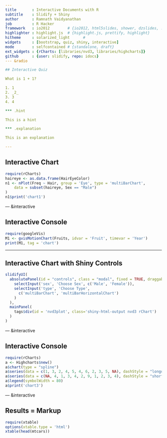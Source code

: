 ```yaml
---
title       : Interactive Documents with R
subtitle    : Slidify + Shiny
author      : Ramnath Vaidyanathan
job         : R Hacker
framework   : io2012        # {io2012, html5slides, shower, dzslides, ...}
highlighter : highlight.js  # {highlight.js, prettify, highlight}
hitheme     : solarized_light      # 
widgets     : [bootstrap, quiz, shiny, interactive]          
mode        : selfcontained # {standalone, draft}
ext_widgets : {rCharts: [libraries/nvd3, libraries/highcharts]}
github      : {user: slidify, repo: idocs}
--- &radio

## Interactive Quiz

What is 1 + 1?

1. 1
2. _2_
3. 3
4. 4

*** .hint

This is a hint

*** .explanation

This is an explanation

---
```


## Interactive Chart

```r
require(rCharts)
haireye <- as.data.frame(HairEyeColor)
n1 <- nPlot(Freq ~ Hair, group = 'Eye', type = 'multiBarChart',
    data = subset(haireye, Sex == "Male")
)
n1$print('chart1')
```

--- &interactive

## Interactive Console

```r
require(googleVis)
M1 <- gvisMotionChart(Fruits, idvar = 'Fruit', timevar = 'Year')
print(M1, tag = 'chart')
```

---

## Interactive Chart with Shiny Controls
<script>
$(document).ready(function(){
     $(".draggable").draggable();
});
</script>

```r
slidifyUI(
  absolutePanel(id = "controls", class = "modal", fixed = TRUE, draggable = TRUE,  top = 60, left = "auto", right = 20, bottom = "auto",  width = 330, height = "auto",
    selectInput('sex', 'Choose Sex', c('Male', 'Female')),
    selectInput('type', 'Choose Type',
      c('multiBarChart', 'multiBarHorizontalChart')
    )
  ),
  mainPanel(
    tags$div(id = 'nvd3plot', class='shiny-html-output nvd3 rChart')
  )
)
```

--- &interactive

## Interactive Console

```r
require(rCharts)
a <- Highcharts$new()
a$chart(type = "spline")
a$series(data = c(1, 3, 2, 4, 5, 4, 6, 2, 3, 5, NA), dashStyle = "longdash")
a$series(data = c(NA, 4, 1, 3, 4, 2, 9, 1, 2, 3, 4), dashStyle = "shortdot")
a$legend(symbolWidth = 80)
a$print('chart3')
```

--- &interactive

## Results = Markup

```r
require(xtable)
options(xtable.type = 'html')
xtable(head(mtcars))
```























